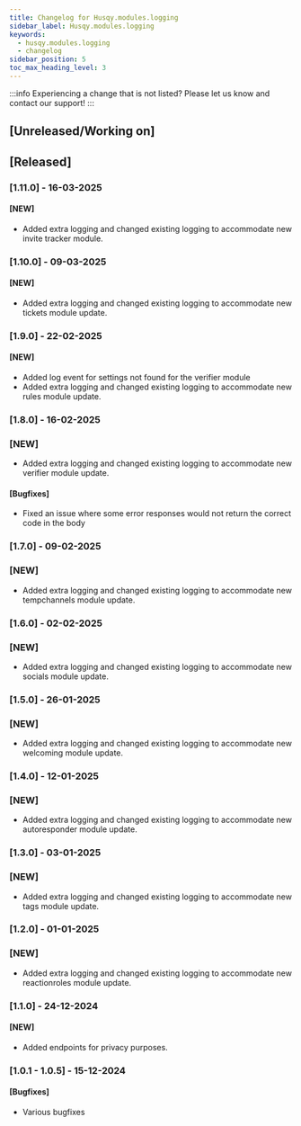 ```yaml
---
title: Changelog for Husqy.modules.logging
sidebar_label: Husqy.modules.logging
keywords:
  - husqy.modules.logging
  - changelog
sidebar_position: 5
toc_max_heading_level: 3
---
```


:::info
Experiencing a change that is not listed? Please let us know and contact our support!
:::

## [Unreleased/Working on]

## [Released]

### [1.11.0] - 16-03-2025

#### [NEW]

- Added extra logging and changed existing logging to accommodate new invite tracker module.

### [1.10.0] - 09-03-2025

#### [NEW]

- Added extra logging and changed existing logging to accommodate new tickets module update.

### [1.9.0] - 22-02-2025

#### [NEW]

- Added log event for settings not found for the verifier module
- Added extra logging and changed existing logging to accommodate new rules module update.

### [1.8.0] - 16-02-2025

### [NEW]

- Added extra logging and changed existing logging to accommodate new verifier module update.

#### [Bugfixes]

- Fixed an issue where some error responses would not return the correct code in the body

### [1.7.0] - 09-02-2025

### [NEW]

- Added extra logging and changed existing logging to accommodate new tempchannels module update.

### [1.6.0] - 02-02-2025

### [NEW]

- Added extra logging and changed existing logging to accommodate new socials module update.

### [1.5.0] - 26-01-2025

### [NEW]

- Added extra logging and changed existing logging to accommodate new welcoming module update.

### [1.4.0] - 12-01-2025

### [NEW]

- Added extra logging and changed existing logging to accommodate new autoresponder module update.

### [1.3.0] - 03-01-2025

### [NEW]

- Added extra logging and changed existing logging to accommodate new tags module update.

### [1.2.0] - 01-01-2025

### [NEW]

- Added extra logging and changed existing logging to accommodate new reactionroles module update.

### [1.1.0] - 24-12-2024

#### [NEW]

- Added endpoints for privacy purposes.

### [1.0.1 - 1.0.5] - 15-12-2024

#### [Bugfixes]

- Various bugfixes
